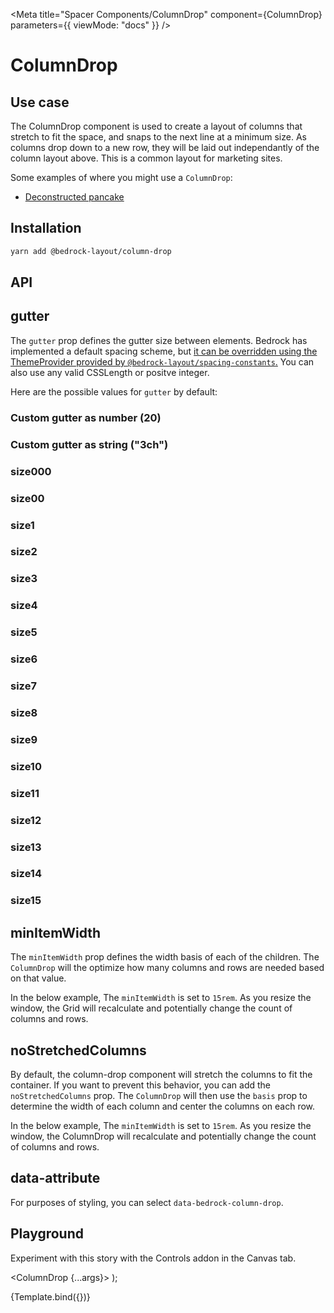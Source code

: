 

<Meta
  title="Spacer Components/ColumnDrop"
  component={ColumnDrop}
  parameters={{ viewMode: "docs" }}
/>

# ColumnDrop

## Use case

The ColumnDrop component is used to create a layout of columns that stretch to fit the space, and snaps to the next line at a minimum size. As columns drop down to a new row, they will be laid out independantly of the column layout above. This is a common layout for marketing sites.

Some examples of where you might use a `ColumnDrop`:

- [Deconstructed pancake](/docs/examples-web-dev--docs#deconstructed-pancake)

## Installation

```bash
yarn add @bedrock-layout/column-drop
```

## API

<ArgsTable />

## gutter

The `gutter` prop defines the gutter size between elements. Bedrock has implemented a default spacing scheme, but [it can be overridden using the ThemeProvider provided by `@bedrock-layout/spacing-constants`.](/docs/spacing--docs#integrating-with-your-design-system)
You can also use any valid CSSLength or positve integer.

Here are the possible values for `gutter` by default:

<Canvas withSource="open">
  <Story name="gutter">
    <h3>Custom gutter as number (20)</h3>
    <ColumnDrop gutter={20}>
      <Component />
      <Component />
      <Component />
      <Component />
    </ColumnDrop>
    <h3>Custom gutter as string ("3ch")</h3>
    <ColumnDrop gutter="3ch">
      <Component />
      <Component />
      <Component />
      <Component />
    </ColumnDrop>
    <h3>size000</h3>
    <ColumnDrop gutter="size000">
      <Component />
      <Component />
      <Component />
      <Component />
    </ColumnDrop>
    <h3>size00</h3>
    <ColumnDrop gutter="size00">
      <Component />
      <Component />
      <Component />
      <Component />
    </ColumnDrop>
    <h3>size1</h3>
    <ColumnDrop gutter="size1">
      <Component />
      <Component />
      <Component />
      <Component />
    </ColumnDrop>
    <h3>size2</h3>
    <ColumnDrop gutter="size2">
      <Component />
      <Component />
      <Component />
      <Component />
    </ColumnDrop>
    <h3>size3</h3>
    <ColumnDrop gutter="size3">
      <Component />
      <Component />
      <Component />
      <Component />
    </ColumnDrop>
    <h3>size4</h3>
    <ColumnDrop gutter="size4">
      <Component />
      <Component />
      <Component />
      <Component />
    </ColumnDrop>
    <h3>size5</h3>
    <ColumnDrop gutter="size5">
      <Component />
      <Component />
      <Component />
      <Component />
    </ColumnDrop>
    <h3>size6</h3>
    <ColumnDrop gutter="size6">
      <Component />
      <Component />
      <Component />
      <Component />
    </ColumnDrop>
    <h3>size7</h3>
    <ColumnDrop gutter="size7">
      <Component />
      <Component />
      <Component />
      <Component />
    </ColumnDrop>
    <h3>size8</h3>
    <ColumnDrop gutter="size8">
      <Component />
      <Component />
      <Component />
      <Component />
    </ColumnDrop>
    <h3>size9</h3>
    <ColumnDrop gutter="size9">
      <Component />
      <Component />
      <Component />
      <Component />
    </ColumnDrop>
    <h3>size10</h3>
    <ColumnDrop gutter="size10">
      <Component />
      <Component />
      <Component />
      <Component />
    </ColumnDrop>
    <h3>size11</h3>
    <ColumnDrop gutter="size11">
      <Component />
      <Component />
      <Component />
      <Component />
    </ColumnDrop>
    <h3>size12</h3>
    <ColumnDrop gutter="size12">
      <Component />
      <Component />
      <Component />
      <Component />
    </ColumnDrop>
    <h3>size13</h3>
    <ColumnDrop gutter="size13">
      <Component />
      <Component />
      <Component />
      <Component />
    </ColumnDrop>
    <h3>size14</h3>
    <ColumnDrop gutter="size14">
      <Component />
      <Component />
      <Component />
      <Component />
    </ColumnDrop>
    <h3>size15</h3>
    <ColumnDrop gutter="size15">
      <Component />
      <Component />
      <Component />
      <Component />
    </ColumnDrop>
  </Story>
</Canvas>

## minItemWidth

The `minItemWidth` prop defines the width basis of each of the children. The `ColumnDrop` will the optimize how many columns and rows are needed based on that value.

In the below example, The `minItemWidth` is set to `15rem`. As you resize the window, the Grid will recalculate and potentially change the count of columns and rows.

<Canvas withSource="open">
  <Story name="minItemWidth">
    <ColumnDrop gutter="size3" minItemWidth="15rem">
      <Component />
      <Component />
      <Component />
      <Component />
      <Component />
      <Component />
      <Component />
      <Component />
    </ColumnDrop>
  </Story>
</Canvas>

## noStretchedColumns

By default, the column-drop component will stretch the columns to fit the container. If you want to prevent this behavior, you can add the `noStretchedColumns` prop. The `ColumnDrop` will then use the `basis` prop to determine the width of each column and center the columns on each row.

In the below example, The `minItemWidth` is set to `15rem`. As you resize the window, the ColumnDrop will recalculate and potentially change the count of columns and rows.

<Canvas withSource="open">
  <Story name="noStretchedColumns">
    <ColumnDrop noStretchedColumns gutter="size3" minItemWidth="15rem">
      <Component />
      <Component />
      <Component />
      <Component />
      <Component />
      <Component />
      <Component />
    </ColumnDrop>
  </Story>
</Canvas>

## data-attribute

For purposes of styling, you can select `data-bedrock-column-drop`.

## Playground

Experiment with this story with the Controls addon in the Canvas tab.

   <ColumnDrop {...args}>
      <Component />
      <Component />
      <Component />
      <Component />
      <Component />
      <Component />
      <Component />
    </ColumnDrop>
);

<Canvas>
  <Story
    name="Playground"
    args={{
      gutter: "size3",
      minItemWidth: "15rem",
      noStretchedColumns: false,
    }}
    argTypes={argTypes}
  >
    {Template.bind({})}
  </Story>
</Canvas>

<ArgsTable story="Playground" />
